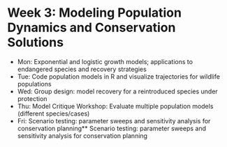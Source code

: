 # Week 3: Modeling Population Dynamics and Conservation Solutions

- Mon: Exponential and logistic growth models; applications to endangered species and recovery strategies
- Tue: Code population models in R and visualize trajectories for wildlife populations
- Wed: Group design: model recovery for a reintroduced species under protection
- Thu: Model Critique Workshop: Evaluate multiple population models (different species/cases)
- Fri: Scenario testing: parameter sweeps and sensitivity analysis for conservation planning** Scenario testing: parameter sweeps and sensitivity analysis for conservation planning



